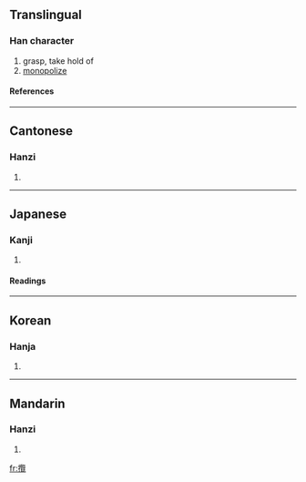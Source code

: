 {{see|揽}}

==Translingual==
===Han character===
{{Han char|rn=64|rad=手|as=21|sn=24|four=5801<sub>6</sub>|canj=手尸田山 (QSWU)}}
# grasp, take hold of
# [[monopolize]]
====References====
{{Han ref|kx=0465.060|dkj=13046|dj=0814.010|hdz=31992.030|uh=652C|ud=25900|bh=C5F3|bd=50675}}

----
==Cantonese==
===Hanzi===
{{yue-hanzi|jyut=|y=laam5}}
# {{defn|Cantonese}}

----
==Japanese==
===Kanji===
{{ja-kanji|grade=|rs=手21}}
# {{defn|Japanese}} 
====Readings====
{{ja-readings|on=[[らん]] (ran)|kun=[[とる]] (toru)}}

----
==Korean==
===Hanja===
{{ko-hanja|hangeul=람>남|eumhun=|rv=ram>nam|mr=ram>nam|y=lam>nam}}
# {{defn|Korean}}

----
==Mandarin==
===Hanzi===
{{cmn-hanzi|sim=揽|pin=[[lǎn]] (lan3)|wg=lan<sup>3</sup>}}
# {{defn|Mandarin}}

[[fr:攬]]
